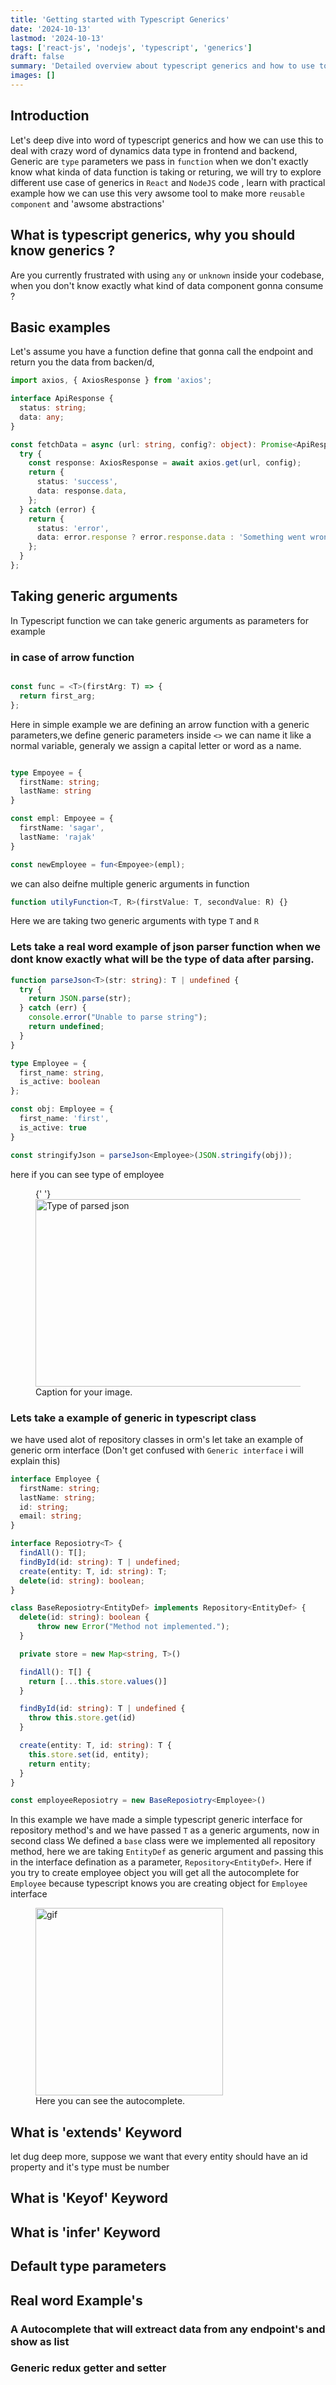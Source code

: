 ```yaml
---
title: 'Getting started with Typescript Generics'
date: '2024-10-13'
lastmod: '2024-10-13'
tags: ['react-js', 'nodejs', 'typescript', 'generics']
draft: false
summary: 'Detailed overview about typescript generics and how to use to build easy abstractions'
images: []
---
```


## Introduction

Let's deep dive into word of typescript generics and how we can use this to deal with crazy word of dynamics data type in frontend and backend,
Generic are `type` parameters we pass in `function` when we don't exactly know what kinda of data function is taking or returing, we will try to
explore different use case of generics in `React` and `NodeJS` code , learn with practical example how we can use this very awsome tool to make more
`reusable component` and 'awsome abstractions'

<TOCInline toc={props.toc} exclude="Introduction" />

## What is typescript generics, why you should know generics ?

Are you currently frustrated with using `any` or `unknown` inside your codebase, when you don't know exactly what kind of data component gonna consume ?

## Basic examples

Let's assume you have a function define that gonna call the endpoint and return you the data from backen/d,

```ts:fetchdata.ts
import axios, { AxiosResponse } from 'axios';

interface ApiResponse {
  status: string;
  data: any;
}

const fetchData = async (url: string, config?: object): Promise<ApiResponse> => {
  try {
    const response: AxiosResponse = await axios.get(url, config);
    return {
      status: 'success',
      data: response.data,
    };
  } catch (error) {
    return {
      status: 'error',
      data: error.response ? error.response.data : 'Something went wrong',
    };
  }
};
```

## Taking generic arguments

In Typescript function we can take generic arguments as parameters
for example

### in case of arrow function

```ts:arrow.ts

const func = <T>(firstArg: T) => {
  return first_arg;
};

```

Here in simple example we are defining an arrow function with a generic parameters,we define generic parameters inside `<>` we can name it like a normal variable, generaly we assign a capital letter or word as a name.

```ts:arrow.ts

type Empoyee = {
  firstName: string;
  lastName: string
}

const empl: Empoyee = {
  firstName: 'sagar',
  lastName: 'rajak'
}

const newEmployee = fun<Empoyee>(empl);

```

we can also deifne multiple generic arguments in function

```ts:multiple.ts
function utilyFunction<T, R>(firstValue: T, secondValue: R) {}

```

Here we are taking two generic arguments with type `T` and `R`

### Lets take a real word example of json parser function when we dont know exactly what will be the type of data after parsing.

```ts:jsonParser.ts
function parseJson<T>(str: string): T | undefined {
  try {
    return JSON.parse(str);
  } catch (err) {
    console.error("Unable to parse string");
    return undefined;
  }
}

type Employee = {
  first_name: string,
  is_active: boolean
};

const obj: Employee = {
  first_name: 'first',
  is_active: true
}

const stringifyJson = parseJson<Employee>(JSON.stringify(obj));

```

here if you can see type of employee

<figure>
  {' '}
  <img
    src="/static/images/generics/tyepdefination.png"
    alt="Type of parsed json"
    width="500"
    height="300"
  />
  <figcaption> Caption for your image.</figcaption>
</figure>

### Lets take a example of generic in typescript class

we have used alot of repository classes in orm's let take an example of generic orm interface
(Don't get confused with `Generic interface` i will explain this)

```ts:respository.ts
interface Employee {
  firstName: string;
  lastName: string;
  id: string;
  email: string;
}

interface Reposiotry<T> {
  findAll(): T[];
  findById(id: string): T | undefined;
  create(entity: T, id: string): T;
  delete(id: string): boolean;
}

class BaseReposiotry<EntityDef> implements Repository<EntityDef> {
  delete(id: string): boolean {
      throw new Error("Method not implemented.");
  }

  private store = new Map<string, T>()

  findAll(): T[] {
    return [...this.store.values()]
  }

  findById(id: string): T | undefined {
    throw this.store.get(id)
  }

  create(entity: T, id: string): T {
    this.store.set(id, entity);
    return entity;
  }
}

const employeeReposiotry = new BaseReposiotry<Employee>()
```

In this example we have made a simple typescript generic interface for repository method's and we have passed `T` as a generic arguments,
now in second class We defined a `base` class were we implemented all repository method, here we are taking `EntityDef` as generic argument and passing
this in the interface defination as a parameter, `Repository<EntityDef>`.
Here if you try to create employee object you will get all the autocomplete for `Employee` because
typescript knows you are creating object for `Employee` interface

<figure>
  <img src="/static/images/create_employee.gif" alt="gif" width="300" />
  <figcaption>Here you can see the autocomplete.</figcaption>
</figure>

## What is 'extends' Keyword

let dug deep more, suppose we want that every entity should have an id property and it's type must be number

## What is 'Keyof' Keyword

## What is 'infer' Keyword

## Default type parameters

## Real word Example's

### A Autocomplete that will extreact data from any endpoint's and show as list

### Generic redux getter and setter
